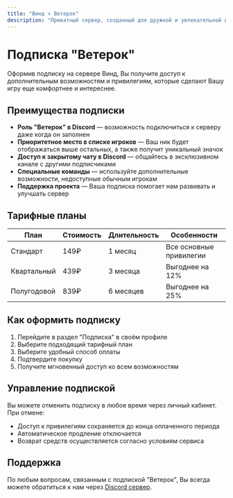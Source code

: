 ```yaml
---
title: "Винд » Ветерок"
description: "Приватный сервер, созданный для дружной и увлекательной игры."
---
```


# Подписка "Ветерок"

Оформив подписку на сервере Винд, Вы получите доступ к дополнительным возможностям и привилегиям, которые сделают Вашу игру еще комфортнее и интереснее.

## Преимущества подписки

- **Роль "Ветерок" в Discord** — возможность подключиться к серверу даже когда он заполнен
- **Приоритетное место в списке игроков** — Ваш ник будет отображаться выше остальных, а также получит уникальный значок
- **Доступ к закрытому чату в Discord** — общайтесь в эксклюзивном канале с другими подписчиками
- **Специальные команды** — используйте дополнительные возможности, недоступные обычным игрокам
- **Поддержка проекта** — Ваша подписка помогает нам развивать и улучшать сервер

## Тарифные планы

| План | Стоимость | Длительность | Особенности |
|------|-----------|--------------|-------------|
| Стандарт | 149₽ | 1 месяц | Все основные привилегии |
| Квартальный | 439₽ | 3 месяца | Выгоднее на 12% |
| Полугодовой | 839₽ | 6 месяцев | Выгоднее на 25% |

## Как оформить подписку

1. Перейдите в раздел "Подписка" в своём профиле
2. Выберите подходящий тарифный план
3. Выберите удобный способ оплаты
4. Подтвердите покупку
5. Получите мгновенный доступ ко всем возможностям

## Управление подпиской

Вы можете отменить подписку в любое время через личный кабинет. При отмене:

- Доступ к привилегиям сохраняется до конца оплаченного периода
- Автоматическое продление отключается
- Возврат средств осуществляется согласно условиям сервиса

## Поддержка

По любым вопросам, связанным с подпиской "Ветерок", Вы всегда можете обратиться к нам через [Discord сервер](https://discord.gg/VyaU5wvRMV). 
